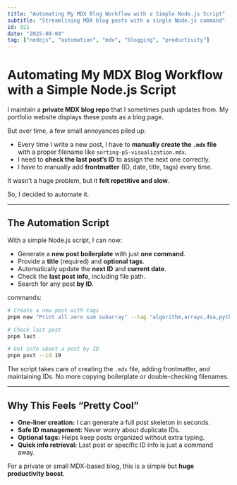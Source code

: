 ```yaml
---
title: "Automating My MDX Blog Workflow with a Simple Node.js Script"
subtitle: "Streamlining MDX blog posts with a single Node.js command"
id: 021
date: "2025-09-04"
tag: ["nodejs", "automation", "mdx", "blogging", "productivity"]
---
```


# Automating My MDX Blog Workflow with a Simple Node.js Script

I maintain a **private MDX blog repo** that I sometimes push updates from. My portfolio website displays these posts as a blog page.

But over time, a few small annoyances piled up:

- Every time I write a new post, I have to **manually create the `.mdx` file** with a proper filename like `sorting-p5-visualization.mdx`.
- I need to **check the last post’s ID** to assign the next one correctly.
- I have to manually add **frontmatter** (ID, date, title, tags) every time.

It wasn’t a huge problem, but it **felt repetitive and slow**.

So, I decided to automate it.

---

## The Automation Script

With a simple Node.js script, I can now:

- Generate a **new post boilerplate** with just **one command**.
- Provide a **title** (required) and **optional tags**.
- Automatically update the **next ID** and **current date**.
- Check the **last post info**, including file path.
- Search for any post **by ID**.

commands:

```bash
# Create a new post with tags
pnpm new "Print all zero sum subarray" --tag "algorithm,arrays,dsa,python,hashmap,interview"

# Check last post
pnpm last

# Get info about a post by ID
pnpm post --id 19
```

The script takes care of creating the `.mdx` file, adding frontmatter, and maintaining IDs. No more copying boilerplate or double-checking filenames.

---

## Why This Feels “Pretty Cool”

- **One-liner creation:** I can generate a full post skeleton in seconds.
- **Safe ID management:** Never worry about duplicate IDs.
- **Optional tags:** Helps keep posts organized without extra typing.
- **Quick info retrieval:** Last post or specific ID info is just a command away.

For a private or small MDX-based blog, this is a simple but **huge productivity boost**.
